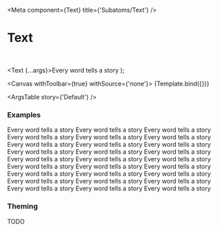 

<Meta
  component={Text}
  title={'Subatoms/Text'}
/>

# Text

<br/>

  <Text {...args}>Every word tells a story</Text>
);

<Canvas withToolbar={true} withSource={'none'}>
  <Story name='Default' args={{}}>
    {Template.bind({})}
  </Story>
</Canvas>

<ArgsTable story={'Default'} />

### Examples

<Canvas>
  <Story name='paragraph'>
    <Text variant='paragraph'>Every word tells a story</Text>
  </Story>
</Canvas>

<Canvas>
  <Story name='inline'>
    <Text variant='inline'>Every word tells a story</Text>
  </Story>
</Canvas>

<Canvas>
  <Story name='bold'>
    <Text variant='bold'>Every word tells a story</Text>
  </Story>
</Canvas>

<Canvas>
  <Story name='strong'>
    <Text variant='strong'>Every word tells a story</Text>
  </Story>
</Canvas>

<Canvas>
  <Story name='italic'>
    <Text variant='italic'>Every word tells a story</Text>
  </Story>
</Canvas>

<Canvas>
  <Story name='emphasis'>
    <Text variant='emphasis'>Every word tells a story</Text>
  </Story>
</Canvas>

<Canvas>
  <Story name='underline'>
    <Text variant='underline'>Every word tells a story</Text>
  </Story>
</Canvas>

<Canvas>
  <Story name='mark'>
    <Text variant='mark'>Every word tells a story</Text>
  </Story>
</Canvas>

<Canvas>
  <Story name='small'>
    <Text variant='small'>Every word tells a story</Text>
  </Story>
</Canvas>

<Canvas>
  <Story name='deleted'>
    <Text variant='deleted'>Every word tells a story</Text>
  </Story>
</Canvas>

<Canvas>
  <Story name='inserted'>
    <Text variant='inserted'>Every word tells a story</Text>
  </Story>
</Canvas>

<Canvas>
  <Story name='subscript'>
    <Text variant='subscript'>Every word tells a story</Text>
  </Story>
</Canvas>

<Canvas>
  <Story name='superscript'>
    <Text variant='superscript'>Every word tells a story</Text>
  </Story>
</Canvas>

<Canvas>
  <Story name='header'>
    <Text variant='header'>Every word tells a story</Text>
  </Story>
</Canvas>

<Canvas>
  <Story name='title'>
    <Text variant='title'>Every word tells a story</Text>
  </Story>
</Canvas>

<Canvas>
  <Story name='subtitle'>
    <Text variant='subtitle'>Every word tells a story</Text>
  </Story>
</Canvas>

<Canvas>
  <Story name='header1'>
    <Text variant='header1'>Every word tells a story</Text>
  </Story>
</Canvas>

<Canvas>
  <Story name='header2'>
    <Text variant='header2'>Every word tells a story</Text>
  </Story>
</Canvas>

<Canvas>
  <Story name='header3'>
    <Text variant='header3'>Every word tells a story</Text>
  </Story>
</Canvas>

<Canvas>
  <Story name='header4'>
    <Text variant='header4'>Every word tells a story</Text>
  </Story>
</Canvas>

<Canvas>
  <Story name='header5'>
    <Text variant='header5'>Every word tells a story</Text>
  </Story>
</Canvas>

<Canvas>
  <Story name='header6'>
    <Text variant='header6'>Every word tells a story</Text>
  </Story>
</Canvas>

<Canvas>
  <Story name='note'>
    <Text variant='note'>Every word tells a story</Text>
  </Story>
</Canvas>

<Canvas>
  <Story name='supersize'>
    <Text variant='supersize'>Every word tells a story</Text>
  </Story>
</Canvas>

<Canvas>
  <Story name='unmargined'>
    <Text variant='unmargined'>Every word tells a story</Text>
  </Story>
</Canvas>

<Canvas>
  <Story name='margined'>
    <Text variant='margined'>Every word tells a story</Text>
  </Story>
</Canvas>

<Canvas>
  <Story name='colored'>
    <Text variant='colored'>Every word tells a story</Text>
  </Story>
</Canvas>

### Theming

TODO
